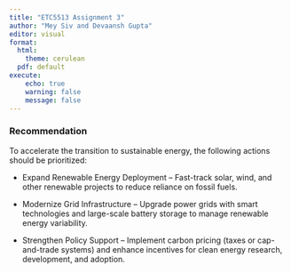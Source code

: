 ```yaml
---
title: "ETC5513 Assignment 3"
author: "Mey Siv and Devaansh Gupta"
editor: visual
format: 
  html: 
    theme: cerulean
  pdf: default
execute:
    echo: true
    warning: false
    message: false
---
```


### Recommendation

To accelerate the transition to sustainable energy, the following actions should be prioritized:

* Expand Renewable Energy Deployment – Fast-track solar, wind, and other renewable projects to reduce reliance on fossil fuels.

* Modernize Grid Infrastructure – Upgrade power grids with smart technologies and large-scale battery storage to manage renewable energy variability.

* Strengthen Policy Support – Implement carbon pricing (taxes or cap-and-trade systems) and enhance incentives for clean energy research, development, and adoption.



